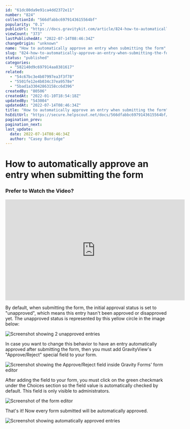 ```yaml
---
id: "61dc80da9e91ca4dd2372e11"
number: "824"
collectionId: "566dfabbc6979143615564bf"
popularity: "0.1"
publicUrl: "https://docs.gravitykit.com/article/824-how-to-automatically-approve-an-entry-when-submitting-the-form"
viewCount: "373"
lastPublishedAt: "2022-07-14T08:46:34Z"
changeOrigin: "unknown"
name: "How to automatically approve an entry when submitting the form"
slug: "824-how-to-automatically-approve-an-entry-when-submitting-the-form"
status: "published"
categories: 
  - "582140d9c697914aa8381617"
related: 
  - "54c67bc3e4b07997ea3f3f78"
  - "5501fe12e4b034c37ea9578e"
  - "5bad1a33042863158cc6d396"
createdBy: "80506"
createdAt: "2022-01-10T18:54:18Z"
updatedBy: "543004"
updatedAt: "2022-07-14T08:46:34Z"
title: "How to automatically approve an entry when submitting the form"
hsEditUrl: "https://secure.helpscout.net/docs/566dfabbc6979143615564bf/article/61dc80da9e91ca4dd2372e11"
pagination_prev: 
pagination_next: 
last_update:
  date: 2022-07-14T08:46:34Z
  author: "Casey Burridge"
---
```


# How to automatically approve an entry when submitting the form

###  Prefer to Watch the Video? 

<iframe allow="accelerometer; autoplay; clipboard-write; encrypted-media; gyroscope; picture-in-picture" allowfullscreen="" frameborder="0" height="315" src="https://www.youtube.com/embed/wFCmNoZQz7c?start=87" title="YouTube video player" width="560"></iframe>

By default, when submitting the form, the initial approval status is set to "unapproved", which means this entry hasn't been approved or disapproved yet. The unapproved status is represented by this yellow circle in the image below:

![Screenshot showing 2 unapproved entries](https://s3.amazonaws.com/helpscout.net/docs/assets/54c58489e4b051242988532c/images/61dc816656bc06703eba9b62/file-hd85nPNnLI.png)

In case you want to change this behavior to have an entry automatically approved after submitting the form, then you must add GravityView's "Approve/Reject" special field to your form.

![Screenshot showing the Approve/Reject field inside Gravity Forms' form editor](https://s3.amazonaws.com/helpscout.net/docs/assets/54c58489e4b051242988532c/images/61dc825c56bc06703eba9b66/file-vk7vRFaF8Y.png)

After adding the field to your form, you must click on the green checkmark under the Choices section so the field value is automatically checked by default. This field is only visible to administrators.

![Screenshot of the form editor](https://s3.amazonaws.com/helpscout.net/docs/assets/54c58489e4b051242988532c/images/61dc82f6e9457b05cfb8734b/file-yFOSFcEd4T.png)

That's it! Now every form submitted will be automatically approved.

![Screenshot showing automatically approved entries](https://s3.amazonaws.com/helpscout.net/docs/assets/54c58489e4b051242988532c/images/61dc83ff9e91ca4dd2372e26/file-nVUFS0ow5B.png)